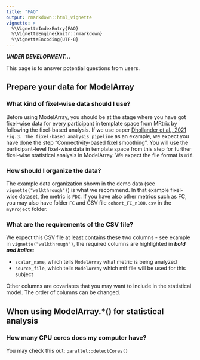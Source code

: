 ```yaml
---
title: "FAQ"
output: rmarkdown::html_vignette
vignette: >
  %\VignetteIndexEntry{FAQ}
  %\VignetteEngine{knitr::rmarkdown}
  %\VignetteEncoding{UTF-8}
---
```


***UNDER DEVELOPMENT...***

This page is to answer potential questions from users.

## Prepare your data for ModelArray
### What kind of fixel-wise data should I use?
Before using ModelArray, you should be at the stage where you have got fixel-wise data for every participant in template space from MRtrix by following the fixel-based analysis. If we use paper [Dhollander et al., 2021](https://doi.org/10.1016/j.neuroimage.2021.118417) `Fig.3. The fixel-based analysis pipeline` as an example, we expect you have done the step "Connectivity-based fixel smoothing". You will use the participant-level fixel-wise data in template space from this step for further fixel-wise statistical analysis in ModelArray. We expect the file format is `mif`.

### How should I organize the data?
The example data organization shown in the demo data (see `vignette("walkthrough")`) is what we recommend. In that example fixel-wise dataset, the metric is `FDC`. If you have also other metrics such as FC, you may also have folder `FC` and CSV file `cohort_FC_n100.csv` in the `myProject` folder.

### What are the requirements of the CSV file?
We expect this CSV file at least contains these two columns - see example in `vignette("walkthrough")`, the required columns are highlighted in ***bold and italics***:

* `scalar_name`, which tells `ModelArray` what metric is being analyzed
* `source_file`, which tells `ModelArray` which mif file will be used for this subject

Other columns are covariates that you may want to include in the statistical model. The order of columns can be changed.



## When using ModelArray.*() for statistical analysis
### How many CPU cores does my computer have?
You may check this out: `parallel::detectCores()`

